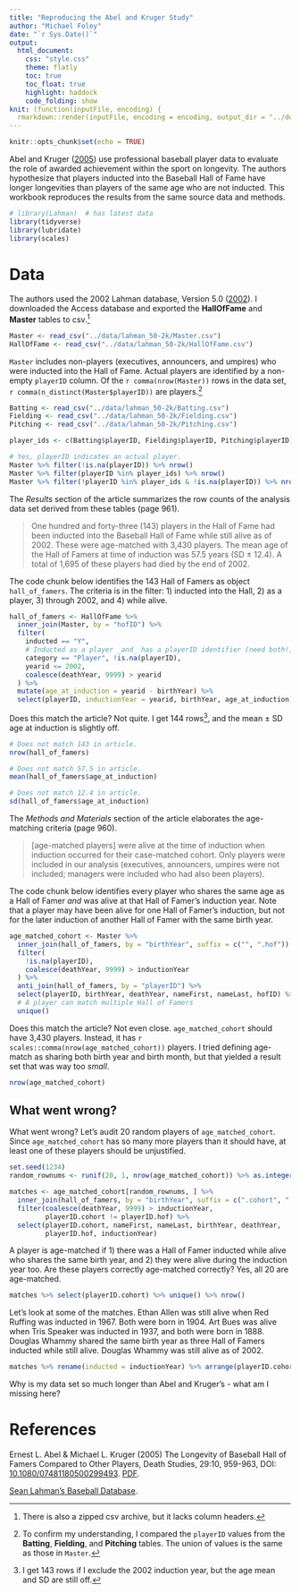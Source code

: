 ```yaml
---
title: "Reproducing the Abel and Kruger Study"
author: "Michael Foley"
date: "`r Sys.Date()`"
output: 
  html_document:
    css: "style.css"
    theme: flatly
    toc: true
    toc_float: true
    highlight: haddock
    code_folding: show
knit: (function(inputFile, encoding) {
  rmarkdown::render(inputFile, encoding = encoding, output_dir = "../docs") })
---
```


```r
knitr::opts_chunk$set(echo = TRUE)
```

Abel and Kruger ([2005](#Abel2005)) use professional baseball player data to evaluate the role of awarded achievement within the sport on longevity. The authors hypothesize that players inducted into the Baseball Hall of Fame have longer longevities than players of the same age who are not inducted. This workbook reproduces the results from the same source data and methods.

```r
# library(Lahman)  # has latest data
library(tidyverse)
library(lubridate)
library(scales)
```

# Data

The authors used the 2002 Lahman database, Version 5.0 ([2002](#Lahman2002)). I downloaded the Access database and exported the **HallOfFame** and **Master** tables to csv.^[There is also a zipped csv archive, but it lacks column headers.]

```r
Master <- read_csv("../data/lahman_50-2k/Master.csv")
HallOfFame <- read_csv("../data/lahman_50-2k/HallOfFame.csv")
```

`Master` includes non-players (executives, announcers, and umpires) who were inducted into the Hall of Fame. Actual players are identified by a non-empty `playerID` column. Of the `r comma(nrow(Master))` rows in the data set, `r comma(n_distinct(Master$playerID))` are players.^[To confirm my understanding, I compared the `playerID` values from the **Batting**, **Fielding**, and **Pitching** tables. The union of values is the same as those in `Master`.]

```r
Batting <- read_csv("../data/lahman_50-2k/Batting.csv")
Fielding <- read_csv("../data/lahman_50-2k/Fielding.csv")
Pitching <- read_csv("../data/lahman_50-2k/Pitching.csv")

player_ids <- c(Batting$playerID, Fielding$playerID, Pitching$playerID) %>% unique()

# Yes, playerID indicates an actual player.
Master %>% filter(!is.na(playerID)) %>% nrow()
Master %>% filter(playerID %in% player_ids) %>% nrow()
Master %>% filter(!playerID %in% player_ids & !is.na(playerID)) %>% nrow()
```

The *Results* section of the article summarizes the row counts of the analysis data set derived from these tables (page 961).

> One hundred and forty-three (143) players in the Hall of Fame had been inducted into the Baseball Hall of Fame while still alive as of 2002. These were age-matched with 3,430 players. The mean age of the Hall of Famers at time of induction
was 57.5 years (SD $\pm$ 12.4). A total of 1,695 of these players had died by the end of 2002.

The code chunk below identifies the 143 Hall of Famers as object `hall_of_famers`. The criteria is in the filter: 1) inducted into the Hall, 2) as a player, 3) through 2002, and 4) while alive.

```r
hall_of_famers <- HallOfFame %>% 
  inner_join(Master, by = "hofID") %>%
  filter(
    inducted == "Y",
    # Inducted as a player _and_ has a playerID identifier (need both!)
    category == "Player", !is.na(playerID),
    yearid <= 2002,
    coalesce(deathYear, 9999) > yearid
  ) %>% 
  mutate(age_at_induction = yearid - birthYear) %>%
  select(playerID, inductionYear = yearid, birthYear, age_at_induction)
```

Does this match the article? Not quite. I get 144 rows^[I get 143 rows if I exclude the 2002 induction year, but the age mean and SD are still off.], and the mean $\pm$ SD age at induction is slightly off.

```r
# Does not match 143 in article.
nrow(hall_of_famers)

# Does not match 57.5 in article.
mean(hall_of_famers$age_at_induction)

# Does not match 12.4 in article.
sd(hall_of_famers$age_at_induction)
```

The *Methods and Materials* section of the article elaborates the age-matching criteria (page 960).

> [age-matched players] were alive at the time of induction when induction occurred for their case-matched cohort. Only players were included in our analysis (executives, announcers, umpires were not included; managers were included who had also been players).

The code chunk below identifies every player who shares the same age as a Hall of Famer _and_ was alive at that Hall of Famer's induction year. Note that a player may have been alive for one Hall of Famer's induction, but not for the later induction of another Hall of Famer with the same birth year. 

```r
age_matched_cohort <- Master %>%
  inner_join(hall_of_famers, by = "birthYear", suffix = c("", ".hof")) %>%
  filter(
    !is.na(playerID),
    coalesce(deathYear, 9999) > inductionYear
  ) %>%
  anti_join(hall_of_famers, by = "playerID") %>%
  select(playerID, birthYear, deathYear, nameFirst, nameLast, hofID) %>%
  # A player can match multiple Hall of Famers
  unique()
```

Does this match the article? Not even close. `age_matched_cohort` should have 3,430 players. Instead, it has `r scales::comma(nrow(age_matched_cohort))` players. I tried defining age-match as sharing both birth year and birth month, but that yielded a result set that was way too *small*.

```r
nrow(age_matched_cohort)
```

## What went wrong?

What went wrong? Let's audit 20 random players of `age_matched_cohort`. Since `age_matched_cohort` has so many more players than it should have, at least one of these players should be unjustified.

```r
set.seed(1234)
random_rownums <- runif(20, 1, nrow(age_matched_cohort)) %>% as.integer()

matches <- age_matched_cohort[random_rownums, ] %>%
  inner_join(hall_of_famers, by = "birthYear", suffix = c(".cohort", ".hof")) %>%
  filter(coalesce(deathYear, 9999) > inductionYear,
         playerID.cohort != playerID.hof) %>%
  select(playerID.cohort, nameFirst, nameLast, birthYear, deathYear,
         playerID.hof, inductionYear)
```

A player is age-matched if 1) there was a Hall of Famer inducted while alive who shares the same birth year, and 2) they were alive during the induction year too. Are these players correctly age-matched correctly? Yes, all 20 are age-matched.

```r
matches %>% select(playerID.cohort) %>% unique() %>% nrow()
```

Let's look at some of the matches. Ethan Allen was still alive when Red Ruffing was inducted in 1967. Both were born in 1904. Art Bues was alive when Tris Speaker was inducted in 1937, and both were born in 1888. Douglas Whammy shared the same birth year as three Hall of Famers inducted while still alive. Douglas Whammy was still alive as of 2002.

```r
matches %>% rename(inducted = inductionYear) %>% arrange(playerID.cohort)
```

Why is my data set so much longer than Abel and Kruger's - what am I missing here?

# References

<a id="Abel2005"></a>Ernest L. Abel & Michael L. Kruger (2005) The Longevity of Baseball Hall of Famers Compared to Other Players, Death Studies, 29:10, 959-963, DOI: [10.1080/07481180500299493](https://doi.org/10.1080/07481180500299493). [PDF](http://www.med.mcgill.ca/epidemiology/hanley/bios601/CandHchapter06/baseball_players.pdf).

<a id="Lahman2002"></a>[Sean Lahman's Baseball Database](https://www.seanlahman.com/baseball-archive/statistics/).
